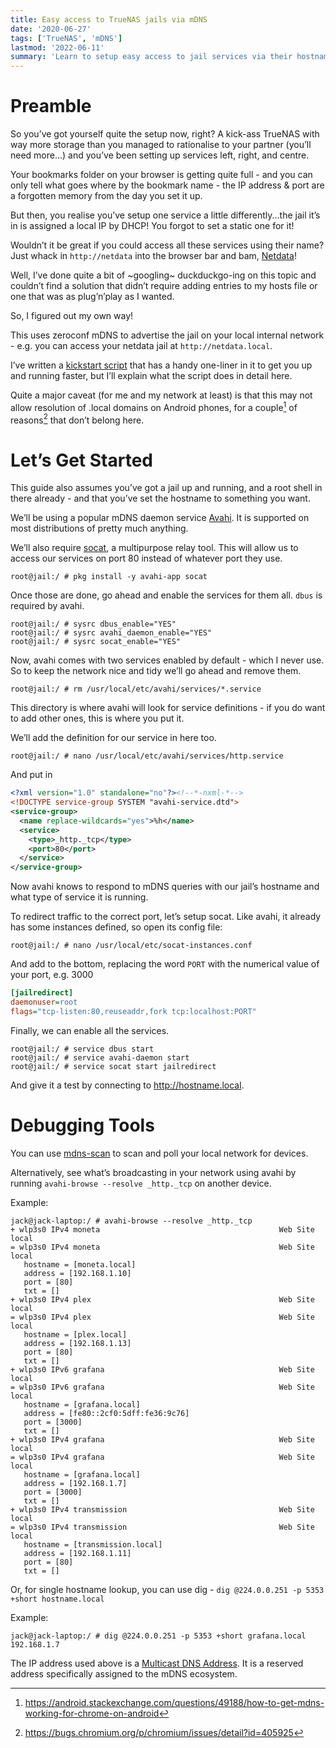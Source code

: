 ```yaml
---
title: Easy access to TrueNAS jails via mDNS
date: '2020-06-27'
tags: ['TrueNAS', 'mDNS']
lastmod: '2022-06-11'
summary: 'Learn to setup easy access to jail services via their hostname, using mDNS.'
---
```


<TOCInline toc={props.toc} asDisclosure />

# Preamble

So you’ve got yourself quite the setup now, right? A kick-ass TrueNAS with way more storage than you managed to rationalise to your partner (you’ll need more...) and you’ve been setting up services left, right, and centre.

Your bookmarks folder on your browser is getting quite full - and you can only tell what goes where by the bookmark name - the IP address & port are a forgotten memory from the day you set it up.

But then, you realise you’ve setup one service a little differently...the jail it’s in is assigned a local IP by DHCP! You forgot to set a static one for it!

Wouldn’t it be great if you could access all these services using their name? Just whack in `http://netdata` into the browser bar and bam, [Netdata](https://www.netdata.cloud/)!

Well, I’ve done quite a bit of ~googling~ duckduckgo-ing on this topic and couldn’t find a solution that didn’t require adding entries to my hosts file or one that was as plug’n’play as I wanted.

So, I figured out my own way!

This uses zeroconf mDNS to advertise the jail on your local internal network - e.g. you can access your netdata jail at `http://netdata.local`.

I’ve written a [kickstart script](https://gist.github.com/jack828/b8375b16b6fb9eae52201d4deb563ab7) that has a handy one-liner in it to get you up and running faster, but I’ll explain what the script does in detail here.

Quite a major caveat (for me and my network at least) is that this may not allow resolution of .local domains on Android phones, for a couple[^1] of reasons[^2] that don’t belong here.

# Let’s Get Started

This guide also assumes you’ve got a jail up and running, and a root shell in there already - and that you’ve set the hostname to something you want.

We’ll be using a popular mDNS daemon service [Avahi](http://avahi.org/). It is supported on most distributions of pretty much anything.

We’ll also require [socat](http://www.dest-unreach.org/socat/), a multipurpose relay tool. This will allow us to access our services on port 80 instead of whatever port they use.

```
root@jail:/ # pkg install -y avahi-app socat
```

Once those are done, go ahead and enable the services for them all. `dbus` is required by avahi.

```
root@jail:/ # sysrc dbus_enable="YES"
root@jail:/ # sysrc avahi_daemon_enable="YES"
root@jail:/ # sysrc socat_enable="YES"
```

Now, avahi comes with two services enabled by default - which I never use. So to keep the network nice and tidy we’ll go ahead and remove them.

```
root@jail:/ # rm /usr/local/etc/avahi/services/*.service
```

This directory is where avahi will look for service definitions - if you do want to add other ones, this is where you put it.

We’ll add the definition for our service in here too.

```
root@jail:/ # nano /usr/local/etc/avahi/services/http.service
```

And put in

```xml showLineNumbers
<?xml version="1.0" standalone="no"?><!--*-nxml-*-->
<!DOCTYPE service-group SYSTEM "avahi-service.dtd">
<service-group>
  <name replace-wildcards="yes">%h</name>
  <service>
    <type>_http._tcp</type>
    <port>80</port>
  </service>
</service-group>
```

Now avahi knows to respond to mDNS queries with our jail’s hostname and what type of service it is running.

To redirect traffic to the correct port, let’s setup socat. Like avahi, it already has some instances defined, so open its config file:

```
root@jail:/ # nano /usr/local/etc/socat-instances.conf
```

And add to the bottom, replacing the word `PORT` with the numerical value of your port, e.g. 3000

```ini {3}
[jailredirect]
daemonuser=root
flags="tcp-listen:80,reuseaddr,fork tcp:localhost:PORT"
```

Finally, we can enable all the services.

```
root@jail:/ # service dbus start
root@jail:/ # service avahi-daemon start
root@jail:/ # service socat start jailredirect
```

And give it a test by connecting to http://hostname.local.

# Debugging Tools

You can use [mdns-scan](https://github.com/alteholz/mdns-scan) to scan and poll your local network for devices.

Alternatively, see what’s broadcasting in your network using avahi by running `avahi-browse --resolve _http._tcp` on another device.

Example:

```
jack@jack-laptop:/ # avahi-browse --resolve _http._tcp
+ wlp3s0 IPv4 moneta                                        Web Site             local
= wlp3s0 IPv4 moneta                                        Web Site             local
   hostname = [moneta.local]
   address = [192.168.1.10]
   port = [80]
   txt = []
+ wlp3s0 IPv4 plex                                          Web Site             local
= wlp3s0 IPv4 plex                                          Web Site             local
   hostname = [plex.local]
   address = [192.168.1.13]
   port = [80]
   txt = []
+ wlp3s0 IPv6 grafana                                       Web Site             local
= wlp3s0 IPv6 grafana                                       Web Site             local
   hostname = [grafana.local]
   address = [fe80::2cf0:5dff:fe36:9c76]
   port = [3000]
   txt = []
+ wlp3s0 IPv4 grafana                                       Web Site             local
= wlp3s0 IPv4 grafana                                       Web Site             local
   hostname = [grafana.local]
   address = [192.168.1.7]
   port = [3000]
   txt = []
+ wlp3s0 IPv4 transmission                                  Web Site             local
= wlp3s0 IPv4 transmission                                  Web Site             local
   hostname = [transmission.local]
   address = [192.168.1.11]
   port = [80]
   txt = []
```

Or, for single hostname lookup, you can use dig - `dig @224.0.0.251 -p 5353 +short hostname.local`

Example:

```
jack@jack-laptop:/ # dig @224.0.0.251 -p 5353 +short grafana.local
192.168.1.7
```

The IP address used above is a [Multicast DNS Address](https://en.wikipedia.org/wiki/Multicast_DNS).
It is a reserved address specifically assigned to the mDNS ecosystem.

[^1]: https://android.stackexchange.com/questions/49188/how-to-get-mdns-working-for-chrome-on-android
[^2]: https://bugs.chromium.org/p/chromium/issues/detail?id=405925
